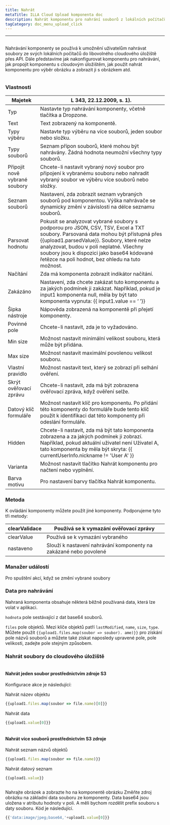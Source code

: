 ```yaml
---
title: Nahrát
metaTitle: ILLA Cloud Upload komponenta doc
description: Nahrát komponentu pro nahrání souborů z lokálních počítačů do libovolného cloudového úložiště
tagCategory: doc_menu_upload_click
---
```


* * *

## <Heading hidden>Nahrát</Heading>

Nahrávání komponenty se používá k umožnění uživatelům nahrávat soubory ze svých lokálních počítačů do libovolného cloudového úložiště přes API. Dále představíme jak nakonfigurovat komponentu pro nahrávání, jak propojit komponentu s cloudovým úložištěm, jak použít nahrát komponentu pro výběr obrázku a zobrazit ji s obrázkem atd.

<img src='https://cdn.illacloud.com/official-website/img/docs/upload1.png' alt="" />

### Vlastnosti

| Majetek                       | L 343, 22.12.2009, s. 1).                                                                                                                                                                                                                                                                                                    |
| ----------------------------- | ---------------------------------------------------------------------------------------------------------------------------------------------------------------------------------------------------------------------------------------------------------------------------------------------------------------------------- |
| Typ                           | Nastavte typ nahrávání komponenty, včetně tlačítka a Dropzone.                                                                                                                                                                                                                                                               |
| Text                          | Text zobrazený na komponentě.                                                                                                                                                                                                                                                                                                |
| Typy výběru                   | Nastavte typ výběru na více souborů, jeden soubor nebo složku.                                                                                                                                                                                                                                                               |
| Typy souborů                  | Seznam přípon souborů, které mohou být nahrávány. Žádná hodnota neumožní všechny typy souborů.                                                                                                                                                                                                                               |
| Připojit nově vybrané soubory | Chcete-li nastavit vybraný nový soubor pro připojení k vybranému souboru nebo nahradit vybraný soubor ve výběru více souborů nebo složky.                                                                                                                                                                                    |
| Seznam souborů                | Nastavení, zda zobrazit seznam vybraných souborů pod komponentou. Výška nahrávače se dynamicky změní v závislosti na délce seznamu souborů.                                                                                                                                                                                  |
| Parsovat hodnotu              | Pokusit se analyzovat vybrané soubory s podporou pro JSON, CSV, TSV, Excel a TXT soubory. Parsovaná data mohou být přístupná přes {{upload1.parsedValue}}. Soubory, které nelze analyzovat, budou v poli neplatné. Všechny soubory jsou k dispozici jako base64 kódované řetězce na poli hodnot, bez ohledu na tuto možnost. |
| Načítání                      | Zda má komponenta zobrazit indikátor načítání.                                                                                                                                                                                                                                                                               |
| Zakázáno                      | Nastavení, zda chcete zakázat tuto komponentu a za jakých podmínek ji zakázat. Například, pokud je input1 komponenta null, měla by být tato komponenta vypnuta: {{ input1.value == ‘ ’}}                                                                                                                                     |
| Šipka nástroje                | Nápověda zobrazená na komponentě při přejetí komponenty.                                                                                                                                                                                                                                                                     |
| Povinné pole                  | Chcete-li nastavit, zda je to vyžadováno.                                                                                                                                                                                                                                                                                    |
| Min size                      | Možnost nastavit minimální velikost souboru, která může být přidána.                                                                                                                                                                                                                                                         |
| Max size                      | Možnost nastavit maximální povolenou velikost souboru.                                                                                                                                                                                                                                                                       |
| Vlastní pravidlo              | Možnost nastavit text, který se zobrazí při selhání ověření.                                                                                                                                                                                                                                                                 |
| Skrýt ověřovací zprávu        | Chcete-li nastavit, zda má být zobrazena ověřovací zpráva, když ověření selže.                                                                                                                                                                                                                                               |
| Datový klíč formuláře         | Možnost nastavit klíč pro komponentu. Po přidání této komponenty do formuláře bude tento klíč použit k identifikaci dat této komponenty při odeslání formuláře.                                                                                                                                                              |
| Hidden                        | Chcete-li nastavit, zda má být tato komponenta zobrazena a za jakých podmínek ji zobrazí. Například, pokud aktuální uživatel není Uživatel A, tato komponenta by měla být skryta: {{ currentUserInfo.nickname != 'User A' }}                                                                                                 |
| Varianta                      | Možnost nastavit tlačítko Nahrát komponentu pro načtení nebo vyplnění.                                                                                                                                                                                                                                                       |
| Barva motivu                  | Pro nastavení barvy tlačítka Nahrát komponentu.                                                                                                                                                                                                                                                                              |

### Metoda

K ovládání komponenty můžete použít jiné komponenty. Podporujeme tyto tři metody:

| clearValidace | Používá se k vymazání ověřovací zprávy                            |
| ------------- | ----------------------------------------------------------------- |
| clearValue    | Používá se k vymazání vybraného                                   |
| nastaveno     | Slouží k nastavení nahrávání komponenty na zakázané nebo povolené |

### Manažer událostí

Pro spuštění akcí, když se změní vybrané soubory

### Data pro nahrávání

Nahraná komponenta obsahuje některá běžně používaná data, která lze volat v aplikaci.

`hodnota` pole sestávající z dat base64 souborů. 

`files` pole objektů. Mezi klíče objektů patří `lastModified`, `name`, `size`, `type`. Můžete použít `{{upload1.files.map(soubor => soubor). ame)}}` pro získání pole názvů souborů a můžete také získat naposledy upravené pole, pole velikosti, zadejte pole stejným způsobem. 

### Nahrát soubory do cloudového úložiště

<img src='https://cdn.illacloud.com/official-website/img/docs/upload2.gif' alt="" />

#### Nahrát jeden soubor prostřednictvím zdroje S3

Konfigurace akce je následující: 

Nahrát název objektu

```jsx
{{upload1.files.map(soubor => file.name)[0]}}
```

Nahrát data

```jsx
{{upload1.value[0]}}
```

<img src='https://cdn.illacloud.com/official-website/img/docs/upload3.png' alt="" />

#### Nahrát více souborů prostřednictvím S3 zdroje

Nahrát seznam názvů objektů

```jsx
{{upload1.files.map(soubor => file.name)}}
```

Nahrát datový seznam

```jsx
{{upload1.value}}
```

<img src='https://cdn.illacloud.com/official-website/img/docs/upload4.png' alt="" />

Nahrajte obrázek a zobrazte ho na komponentě obrázku
Změňte zdroj obrázku na základní data souboru ze komponenty. Data base64 jsou uložena v atributu hodnoty v poli. A měli bychom rozdělit prefix souboru s daty souboru. Kód je následující. 

```jsx
{{'data:image/jpeg;base64,'+upload1.value[0]}}
```

<img src='https://cdn.illacloud.com/official-website/img/docs/upload5.gif' alt="" />
